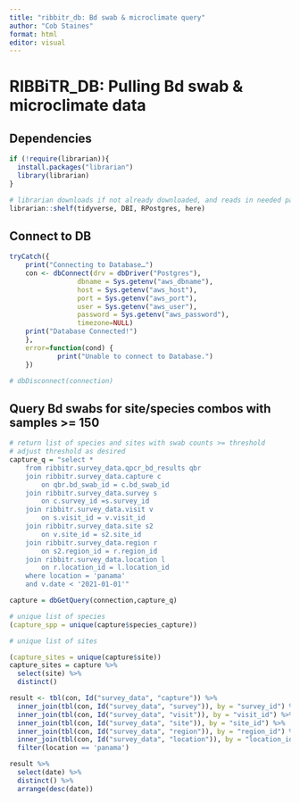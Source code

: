 ```yaml
---
title: "ribbitr_db: Bd swab & microclimate query"
author: "Cob Staines"
format: html
editor: visual
---
```


# RIBBiTR_DB: Pulling Bd swab & microclimate data

## Dependencies

```r
if (!require(librarian)){
  install.packages("librarian")
  library(librarian)
}

# librarian downloads if not already downloaded, and reads in needed packages
librarian::shelf(tidyverse, DBI, RPostgres, here)
```

## Connect to DB

```r
tryCatch({
    print("Connecting to Database…")
    con <- dbConnect(drv = dbDriver("Postgres"),
                 dbname = Sys.getenv("aws_dbname"),
                 host = Sys.getenv("aws_host"),
                 port = Sys.getenv("aws_port"),
                 user = Sys.getenv("aws_user"),
                 password = Sys.getenv("aws_password"),
                 timezone=NULL)
    print("Database Connected!")
    },
    error=function(cond) {
            print("Unable to connect to Database.")
    })

# dbDisconnect(connection)
```

## Query Bd swabs for site/species combos with samples \>= 150

```r

# return list of species and sites with swab counts >= threshold
# adjust threshold as desired
capture_q = "select *
	from ribbitr.survey_data.qpcr_bd_results qbr
	join ribbitr.survey_data.capture c
		on qbr.bd_swab_id = c.bd_swab_id
	join ribbitr.survey_data.survey s
		on c.survey_id =s.survey_id
	join ribbitr.survey_data.visit v
		on s.visit_id = v.visit_id 
	join ribbitr.survey_data.site s2 
		on v.site_id = s2.site_id 
	join ribbitr.survey_data.region r
		on s2.region_id = r.region_id
	join ribbitr.survey_data.location l
		on r.location_id = l.location_id
	where location = 'panama'
	and v.date < '2021-01-01'"

capture = dbGetQuery(connection,capture_q)

# unique list of species
(capture_spp = unique(capture$species_capture))

# unique list of sites

(capture_sites = unique(capture$site))
capture_sites = capture %>%
  select(site) %>%
  distinct()

```

```r
result <- tbl(con, Id("survey_data", "capture")) %>%
  inner_join(tbl(con, Id("survey_data", "survey")), by = "survey_id") %>%
  inner_join(tbl(con, Id("survey_data", "visit")), by = "visit_id") %>%
  inner_join(tbl(con, Id("survey_data", "site")), by = "site_id") %>%
  inner_join(tbl(con, Id("survey_data", "region")), by = "region_id") %>%
  inner_join(tbl(con, Id("survey_data", "location")), by = "location_id") %>%
  filter(location == 'panama')

result %>%
  select(date) %>%
  distinct() %>%
  arrange(desc(date))
  
```

